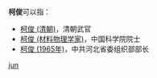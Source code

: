 '''柯俊'''可以指：
* [[柯俊_(清朝)|柯俊 (清朝)]]，清朝武官
* [[柯俊_(材料物理学家)|柯俊 (材料物理学家)]]，中国科学院院士
* [[柯俊_(1965年)|柯俊 (1965年)]]，中共河北省委组织部部长

{{disambig}}

[[Category:二字柯姓人名消歧义|jun]]